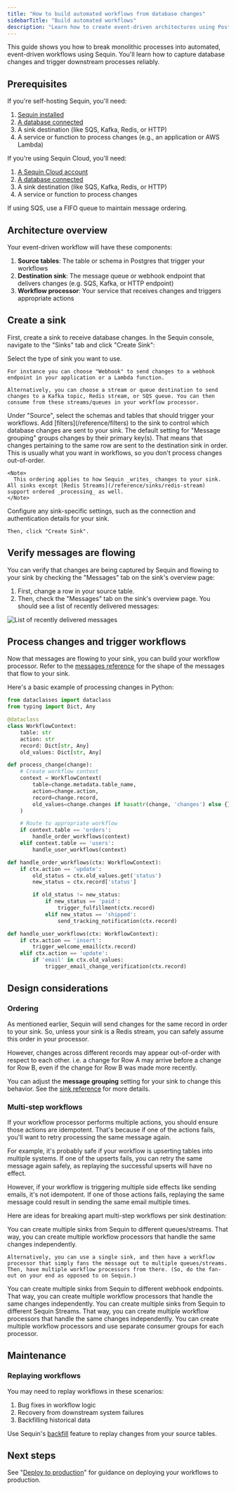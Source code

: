 ```yaml
---
title: "How to build automated workflows from database changes"
sidebarTitle: "Build automated workflows"
description: "Learn how to create event-driven architectures using Postgres change data capture (CDC). Build workflows with strict ordering and idempotency guarantees."
---
```


This guide shows you how to break monolithic processes into automated, event-driven workflows using Sequin. You'll learn how to capture database changes and trigger downstream processes reliably.

## Prerequisites

If you're self-hosting Sequin, you'll need:

1. [Sequin installed](/running-sequin)
2. [A database connected](/connect-postgres)
3. A sink destination (like SQS, Kafka, Redis, or HTTP)
4. A service or function to process changes (e.g., an application or AWS Lambda)

If you're using Sequin Cloud, you'll need:

1. [A Sequin Cloud account](https://console.sequinstream.com)
2. [A database connected](/connect-postgres)
3. A sink destination (like SQS, Kafka, Redis, or HTTP)
4. A service or function to process changes

<Note>
  If using SQS, use a FIFO queue to maintain message ordering.
</Note>

## Architecture overview

Your event-driven workflow will have these components:

1. **Source tables**: The table or schema in Postgres that trigger your workflows
2. **Destination sink**: The message queue or webhook endpoint that delivers changes (e.g. SQS, Kafka, or HTTP endpoint)
3. **Workflow processor**: Your service that receives changes and triggers appropriate actions

## Create a sink

First, create a sink to receive database changes. In the Sequin console, navigate to the "Sinks" tab and click "Create Sink":

<Steps>
  <Step title="Select the sink type">
    Select the type of sink you want to use.

    For instance you can choose "Webhook" to send changes to a webhook endpoint in your application or a Lambda function.

    Alternatively, you can choose a stream or queue destination to send changes to a Kafka topic, Redis stream, or SQS queue. You can then consume from these streams/queues in your workflow processor.
  </Step>

  <Step title="Select the source tables">
    Under "Source", select the schemas and tables that should trigger your workflows.
  </Step>

  <Step title="Add filters (optional)">
    Add [filters](/reference/filters) to the sink to control which database changes are sent to your sink.
  </Step>

  <Step title='Leave the default for "Message grouping"'>
    The default setting for "Message grouping" groups changes by their primary key(s). That means that changes pertaining to the same row are sent to the destination sink in order. This is usually what you want in workflows, so you don't process changes out-of-order.

    <Note>
      This ordering applies to how Sequin _writes_ changes to your sink. All sinks except [Redis Streams](/reference/sinks/redis-stream) support ordered _processing_ as well.
    </Note>
  </Step>

  <Step title="Configure sink-specific settings">
    Configure any sink-specific settings, such as the connection and authentication details for your sink.

    Then, click "Create Sink".
  </Step>
</Steps>

## Verify messages are flowing

You can verify that changes are being captured by Sequin and flowing to your sink by checking the "Messages" tab on the sink's overview page:

1. First, change a row in your source table.
2. Then, check the "Messages" tab on the sink's overview page. You should see a list of recently delivered messages:

<Frame>
  <img style={{ maxWidth: '600px' }} src="/images/how-to/messages-tab.png" alt="List of recently delivered messages" />
</Frame>

## Process changes and trigger workflows

Now that messages are flowing to your sink, you can build your workflow processor. Refer to the [messages reference](/reference/messages) for the shape of the messages that flow to your sink.

Here's a basic example of processing changes in Python:

```python processor.py
from dataclasses import dataclass
from typing import Dict, Any

@dataclass
class WorkflowContext:
    table: str
    action: str
    record: Dict[str, Any]
    old_values: Dict[str, Any]

def process_change(change):
    # Create workflow context
    context = WorkflowContext(
        table=change.metadata.table_name,
        action=change.action,
        record=change.record,
        old_values=change.changes if hasattr(change, 'changes') else {}
    )

    # Route to appropriate workflow
    if context.table == 'orders':
        handle_order_workflows(context)
    elif context.table == 'users':
        handle_user_workflows(context)

def handle_order_workflows(ctx: WorkflowContext):
    if ctx.action == 'update':
        old_status = ctx.old_values.get('status')
        new_status = ctx.record['status']

        if old_status != new_status:
            if new_status == 'paid':
                trigger_fulfillment(ctx.record)
            elif new_status == 'shipped':
                send_tracking_notification(ctx.record)

def handle_user_workflows(ctx: WorkflowContext):
    if ctx.action == 'insert':
        trigger_welcome_email(ctx.record)
    elif ctx.action == 'update':
        if 'email' in ctx.old_values:
            trigger_email_change_verification(ctx.record)
```

## Design considerations

### Ordering

As mentioned earlier, Sequin will send changes for the same record in order to your sink. So, unless your sink is a Redis stream, you can safely assume this order in your processor.

However, changes across different records may appear out-of-order with respect to each other. i.e. a change for Row A may arrive before a change for Row B, even if the change for Row B was made more recently.

You can adjust the **message grouping** setting for your sink to change this behavior. See the [sink reference](/reference/sinks/overview) for more details.

### Multi-step workflows

If your workflow processor performs multiple actions, you should ensure those actions are idempotent. That's because if one of the actions fails, you'll want to retry processing the same message again.

For example, it's probably safe if your workflow is upserting tables into multiple systems. If one of the upserts fails, you can retry the same message again safely, as replaying the successful upserts will have no effect.

However, if your workflow is triggering multiple side effects like sending emails, it's not idempotent. If one of those actions fails, replaying the same message could result in sending the same email multiple times.

Here are ideas for breaking apart multi-step workflows per sink destination:

<AccordionGroup>
  <Accordion title="SQS and Redis streams">
    You can create multiple sinks from Sequin to different queues/streams. That way, you can create multiple workflow processors that handle the same changes independently.

    Alternatively, you can use a single sink, and then have a workflow processor that simply fans the message out to multiple queues/streams. Then, have multiple workflow processors from there. (So, do the fan-out on your end as opposed to on Sequin.)
  </Accordion>
  <Accordion title="Webhooks">
    You can create multiple sinks from Sequin to different webhook endpoints. That way, you can create multiple workflow processors that handle the same changes independently.
  </Accordion>
  <Accordion title="Sequin Stream">
    You can create multiple sinks from Sequin to different Sequin Streams. That way, you can create multiple workflow processors that handle the same changes independently.
  </Accordion>
  <Accordion title="Kafka">
    You can create multiple workflow processors and use separate consumer groups for each processor.
  </Accordion>
</AccordionGroup>

## Maintenance

### Replaying workflows

You may need to replay workflows in these scenarios:

1. Bug fixes in workflow logic
2. Recovery from downstream system failures
3. Backfilling historical data

Use Sequin's [backfill](/reference/backfills) feature to replay changes from your source tables.

## Next steps

See "[Deploy to production](/how-to/deploy-to-production)" for guidance on deploying your workflows to production.